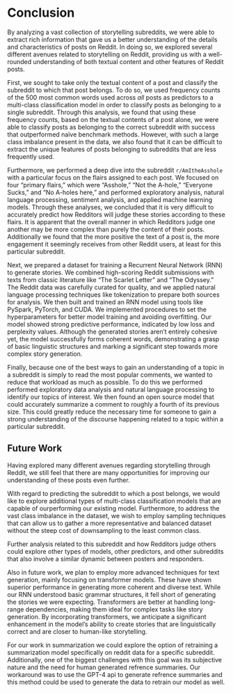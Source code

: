 # Conclusion

By analyzing a vast collection of storytelling subreddits, we were able to extract rich information that gave us a better understanding of the details and characteristics of posts on Reddit. In doing so, we explored several different avenues related to storytelling on Reddit, providing us with a well-rounded understanding of both textual content and other features of Reddit posts.

First, we sought to take only the textual content of a post and classify the subreddit to which that post belongs. To do so, we used frequency counts of the 500 most common words used across *all* posts as predictors to a multi-class classification model in order to classify posts as belonging to a single subreddit. Through this analysis, we found that using these frequency counts, based on the textual contents of a post alone, we were able to classify posts as belonging to the correct subreddit with success that outperformed naïve benchmark methods. However, with such a large class imbalance present in the data, we also found that it can be difficult to extract the unique features of posts belonging to subreddits that are less frequently used.

Furthermore, we performed a deep dive into the subreddit `r/AmItheAsshole` with a particular focus on the flairs assigned to each post. We focused on four “primary flairs,” which were “Asshole,” “Not the A-hole,” “Everyone Sucks,” and “No A-holes here,” and performed exploratory analysis, natural language processing, sentiment analysis, and applied machine learning models. Through these analyses, we concluded that it is very difficult to accurately predict how Redditors will judge these stories according to these flairs. It is apparent that the overall manner in which Redditors judge one another may be more complex than purely the content of their posts. Additionally we found that the more positive the text of a post is, the more engagement it seemingly receives from other Reddit users, at least for this particular subreddit.

Next, we prepared a dataset for training a Recurrent Neural Network (RNN) to generate stories. We combined high-scoring Reddit submissions with texts from classic literature like "The Scarlet Letter" and "The Odyssey." The Reddit data was carefully curated for quality, and we applied natural language processing techniques like tokenization to prepare both sources for analysis. We then built and trained an RNN model using tools like PySpark, PyTorch, and CUDA. We implemented procedures to set the hyperparameters for better model training and avoiding overfitting. Our model showed strong predictive performance, indicated by low loss and perplexity values. Although the generated stories aren't entirely cohesive yet, the model successfully forms coherent words, demonstrating a grasp of basic linguistic structures and marking a significant step towards more complex story generation.

Finally, because one of the best ways to gain an understanding of a topic in a subreddit is simply to read the most popular comments, we wanted to reduce that workload as much as possible. To do this we performed performed exploratory data analysis and natural language processing to identify our topics of interest. We then found an open source model that could accurately summarize a comment to roughly a fourth of its previous size. This could greatly reduce the necessary time for someone to gain a strong understanding of the discourse happening related to a topic within a particular subreddit.

## Future Work

Having explored many different avenues regarding storytelling through Reddit, we still feel that there are many opportunities for improving our understanding of these posts even further.

With regard to predicting the subreddit to which a post belongs, we would like to explore additional types of multi-class classification models that are capable of ourperforming our existing model. Furthermore, to address the vast class imbalance in the dataset, we wish to employ sampling techniques that can allow us to gather a more representative and balanced dataset without the steep cost of downsampling to the least common class.

Further analysis related to this subreddit and how Redditors judge others could explore other types of models, other predictors, and other subreddits that also involve a similar dynamic between posters and responders.

Also in future work, we plan to employ more advanced techniques for text generation, mainly focusing on transformer models. These have shown superior performance in generating more coherent and diverse text. While our RNN understood basic grammar structures, it fell short of generating the stories we were expecting. Transformers are better at handling long-range dependencies, making them ideal for complex tasks like story generation. By incorporating transformers, we anticipate a significant enhancement in the model's ability to create stories that are linguistically correct and are closer to human-like storytelling.

For our work in summarization we could explore the option of retraining a summarization model specifically on reddit data for a specific subreddit. Additionally, one of the biggest challenges with this goal was its subjective nature and the need for human generated refrence summaries. Our workaround was to use the GPT-4 api to generate refrence summaries and this method could be used to generate the data to retrain our model as well.